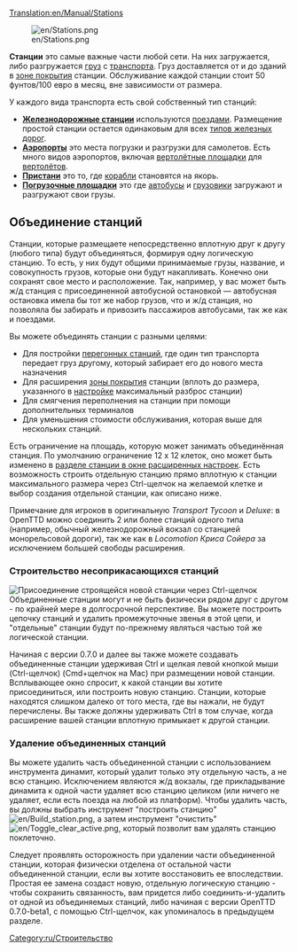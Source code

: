 [[Translation:en/Manual/Stations]]
{{ru/Необходимо сделать|поправить ссылки после перевода соответствующих страниц}}

[[File:en/Stations.png|right]]

'''Станции''' это самые важные части любой сети.  На них загружается, либо разгружается [[ru/Manual/Груз|груз]] c [[ru/Manual/Транспорт|транспорта]]. Груз доставляется от и до зданий в [[ru/Manual/Зона покрытия|зоне покрытия]] станции. Обслуживание каждой станции стоит 50 фунтов/100 евро в месяц, вне зависимости от размера.

У каждого вида транспорта есть свой собственный тип станций:
*'''[[ru/Manual/Железнодорожные станции|Железнодорожные станции]]''' используются [[ru/Manual/Поезда|поездами]]. Размещение простой станции остается одинаковым для всех [[ru/Manual/Base Set/Типы железных дорог|типов железных дорог]].
*'''[[ru/Manual/Аэропорты|Аэропорты]]''' это места погрузки и разгрузки для самолетов. Есть много видов аэропортов, включая [[ru/Manual/Аэропорты|вертолётные площадки]] для [[:Category:ru/Вертолёты|вертолётов]].
*'''[[ru/Пристани|Пристани]]''' это то, где [[ru/Manual/Корабли|корабли]] становятся на якорь.
*'''[[ru/Manual/Погрузочные площадки|Погрузочные площадки]]''' это где [[ru/Manual/Base Set/Road Vehicles/Автобус|автобусы]] и [[ru/Manual/Автотранспорт|грузовики]] загружают и разгружают свои грузы.

==Объединение станций==
Станции, которые размещаете непосредственно вплотную друг к другу (любого типа) будут объединяться, формируя одну логическую станцию. То есть, у них будут общими принимаемые грузы, название, и совокупность грузов, которые они будут накапливать. Конечно они сохранят свое место и расположение. Так, например, у вас может быть ж/д станция с присоединенной автобусной остановкой — автобусная остановка имела бы тот же набор грузов, что и ж/д станция, но позволяла бы забирать и привозить пассажиров автобусами, так же как и поездами.

Вы можете объединять станции с разными целями:
*Для постройки [[ru/Manual/Перегонные станции|перегонных станций]], где один тип транспорта передает груз другому, который забирает его до нового места назначения
*Для расширения [[ru/Manual/Зона покрытия|зоны покрытия]] станции (вплоть до размера, указанного в [[ru/Archive/Manual/Settings/Расширенные настройки|настройке]] максимальный разброс станции)
*Для смягчения переполнения на станции при помощи дополнительных терминалов
*Для уменьшения стоимости обслуживания, которая выше для нескольких станций.

Есть ограничение на площадь, которую может занимать объединённая станция. По умолчанию ограничение 12 x 12 клеток, оно может быть изменено в [[en/Archive/Manual/Settings/Advanced Settings/Stations#max-station-spread|разделе станции в окне расширенных настроек]]. Есть возможность строить отдельную станцию прямо вплотную к станции максимального размера через Ctrl-щелчок на желаемой клетке и выбор создания отдельной станции, как описано ниже.

Примечание для игроков в оригинальную ''Transport Tycoon'' и ''Deluxe'': в OpenTTD можно соединить 2 или более станций одного типа (например, обычный железнодорожный вокзал со станцией монорельсовой дороги), так же как в ''Locomotion Криса Сойера'' за исключением большей свободы расширения.

===Строительство несоприкасающихся станций===
[[File:en/Join station leftclick.png|thumb|Присоединение строящейся новой станции через Ctrl-щелчок]]
Объединенные станции могут и не быть физически рядом друг с другом - по крайней мере в долгосрочной перспективе. Вы можете построить цепочку станций и удалить промежуточные звенья в этой цепи, и "отдельные" станции будут по-прежнему являться частью той же логической станции.

Начиная с версии 0.7.0 и далее вы также можете создавать объединенные станции удерживая Ctrl и щелкая левой кнопкой мыши (Ctrl-щелчок) (Cmd+щелчок на Mac) при размещении новой станции. Всплывающее окно спросит, к какой станции вы хотите присоединиться, или построить новую станцию. Станции, которые находятся слишком далеко от того места, где вы нажали, не будут перечислены. Вы также должны удерживать Ctrl в том случае, когда расширение вашей станции вплотную примыкает к другой станции.

===Удаление объединенных станций===
Вы можете удалить часть объединенной станции с использованием инструмента динамит, который удалит только эту отдельную часть, а не всю станцию. Исключением являются ж/д вокзалы, где прикладывание динамита к одной части удаляет всю станцию целиком (или ничего не удаляет, если есть поезда на любой из платформ). Чтобы удалить часть, вы должны выбрать инструмент "построить станцию" [[File:en/Build station.png]], а затем инструмент "очистить" [[File:en/Toggle clear active.png]], который позволит вам удалять станцию поклеточно.

Следует проявлять осторожность при удалении части объединенной станции, которая физически отделена от остальной части объединенной станции, если вы хотите восстановить ее впоследствии. Простая ее замена создаст новую, отдельную логическую станцию - чтобы сохранить связанность, вам придется либо соединить-и-удалить от одной из объединяемых станций, либо начиная с версии OpenTTD 0.7.0-beta1, с помощью Ctrl-щелчок, как упоминалось в предыдущем разделе.

[[Category:ru/Строительство]]